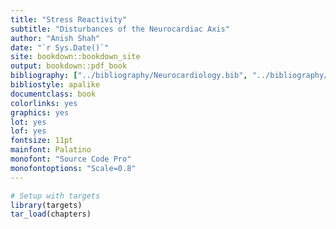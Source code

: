 ```yaml
---
title: "Stress Reactivity"
subtitle: "Disturbances of the Neurocardiac Axis"
author: "Anish Shah"
date: "`r Sys.Date()`"
site: bookdown::bookdown_site
output: bookdown::pdf_book
bibliography: ["../bibliography/Neurocardiology.bib", "../bibliography/Publications.bib"]
bibliostyle: apalike
documentclass: book
colorlinks: yes
graphics: yes
lot: yes
lof: yes
fontsize: 11pt
mainfont: Palatino
monofont: "Source Code Pro"
monofontoptions: "Scale=0.8"
---
```


```r
# Setup with targets
library(targets)
tar_load(chapters)
```
